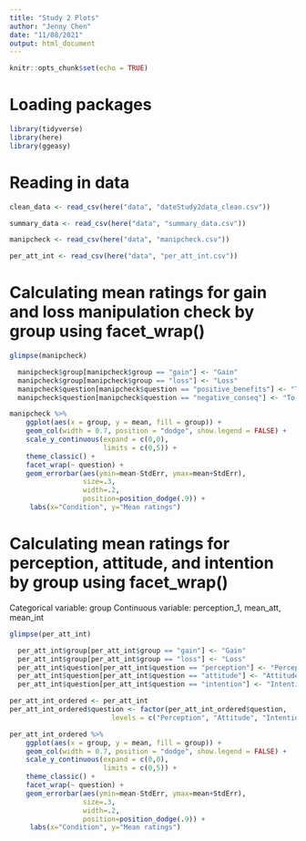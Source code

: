 ```yaml
---
title: "Study 2 Plots"
author: "Jenny Chen"
date: "11/08/2021"
output: html_document
---
```


```r
knitr::opts_chunk$set(echo = TRUE)
```

# Loading packages
 
```r

library(tidyverse)
library(here)
library(ggeasy)

```

# Reading in data

```r

clean_data <- read_csv(here("data", "dateStudy2data_clean.csv"))

summary_data <- read_csv(here("data", "summary_data.csv"))

manipcheck <- read_csv(here("data", "manipcheck.csv"))

per_att_int <- read_csv(here("data", "per_att_int.csv"))

```

# Calculating mean ratings for gain and loss manipulation check by group using facet_wrap()

```r

glimpse(manipcheck)

  manipcheck$group[manipcheck$group == "gain"] <- "Gain"
  manipcheck$group[manipcheck$group == "loss"] <- "Loss"
  manipcheck$question[manipcheck$question == "positive_benefits"] <- "To what extent did the information emphasise /n the benefits of using open science practices?"
  manipcheck$question[manipcheck$question == "negative_conseq"] <- "To what extent did the information emphasise the consequences of not using open science practices?"

manipcheck %>%
    ggplot(aes(x = group, y = mean, fill = group)) +
    geom_col(width = 0.7, position = "dodge", show.legend = FALSE) +
    scale_y_continuous(expand = c(0,0),
                       limits = c(0,5)) +
    theme_classic() +
    facet_wrap(~ question) +
    geom_errorbar(aes(ymin=mean-StdErr, ymax=mean+StdErr),
                  size=.3,
                  width=.2,
                  position=position_dodge(.9)) +
     labs(x="Condition", y="Mean ratings")

```

# Calculating mean ratings for perception, attitude, and intention by group using facet_wrap()

Categorical variable: group
Continuous variable: perception_1, mean_att, mean_int

```r

glimpse(per_att_int)

  per_att_int$group[per_att_int$group == "gain"] <- "Gain"
  per_att_int$group[per_att_int$group == "loss"] <- "Loss"
  per_att_int$question[per_att_int$question == "perception"] <- "Perception"
  per_att_int$question[per_att_int$question == "attitude"] <- "Attitude"
  per_att_int$question[per_att_int$question == "intention"] <- "Intention"

per_att_int_ordered <- per_att_int
per_att_int_ordered$question <- factor(per_att_int_ordered$question,
                         levels = c("Perception", "Attitude", "Intention"))

per_att_int_ordered %>%
    ggplot(aes(x = group, y = mean, fill = group)) +
    geom_col(width = 0.7, position = "dodge", show.legend = FALSE) +
    scale_y_continuous(expand = c(0,0),
                       limits = c(0,5)) +
    theme_classic() +
    facet_wrap(~ question) +
    geom_errorbar(aes(ymin=mean-StdErr, ymax=mean+StdErr),
                  size=.3,
                  width=.2,
                  position=position_dodge(.9)) +
     labs(x="Condition", y="Mean ratings")

```

